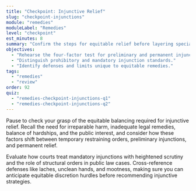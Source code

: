 ```yaml
---
title: "Checkpoint: Injunctive Relief"
slug: "checkpoint-injunctions"
module: "remedies"
moduleLabel: "Remedies"
level: "checkpoint"
est_minutes: 8
summary: "Confirm the steps for equitable relief before layering specialized doctrines."
objectives:
  - "Rehearse the four-factor test for preliminary and permanent injunctions."
  - "Distinguish prohibitory and mandatory injunction standards."
  - "Identify defenses and limits unique to equitable remedies."
tags:
  - "remedies"
  - "review"
order: 92
quiz:
  - "remedies-checkpoint-injunctions-q1"
  - "remedies-checkpoint-injunctions-q2"
---
```


Pause to check your grasp of the equitable balancing required for injunctive relief. Recall the need for irreparable harm, inadequate legal remedies, balance of hardships, and the public interest, and consider how these factors shift between temporary restraining orders, preliminary injunctions, and permanent relief.

Evaluate how courts treat mandatory injunctions with heightened scrutiny and the role of structural orders in public law cases. Cross-reference defenses like laches, unclean hands, and mootness, making sure you can anticipate equitable discretion hurdles before recommending injunctive strategies.

<Quiz client:load id="checkpoint-injunctions" />
